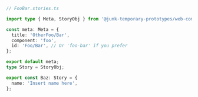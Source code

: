 ```ts
// FooBar.stories.ts

import type { Meta, StoryObj } from '@junk-temporary-prototypes/web-components';

const meta: Meta = {
  title: 'OtherFoo/Bar',
  component: 'foo',
  id: 'Foo/Bar', // Or 'foo-bar' if you prefer
};

export default meta;
type Story = StoryObj;

export const Baz: Story = {
  name: 'Insert name here',
};
```
